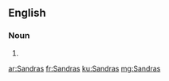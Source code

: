 ==English==

===Noun===
{{head|en|plural}}

# {{plural of|Sandra|lang=en|nocat=1}}

[[ar:Sandras]]
[[fr:Sandras]]
[[ku:Sandras]]
[[mg:Sandras]]